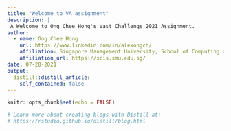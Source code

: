 ```yaml
---
title: "Welcome to VA assignment"
description: |
 A Welcome to Ong Chee Hong's Vast Challenge 2021 Assignment.
author:
  - name: Ong Chee Hong
    url: https://www.linkedin.com/in/alexongch/
    affiliation: Singapore Management University, School of Computing and Information Systems
    affiliation_url: https://scis.smu.edu.sg/
date: 07-28-2021
output:
  distill::distill_article:
    self_contained: false
---
```


```r
knitr::opts_chunk$set(echo = FALSE)

# Learn more about creating blogs with Distill at:
# https://rstudio.github.io/distill/blog.html

```



